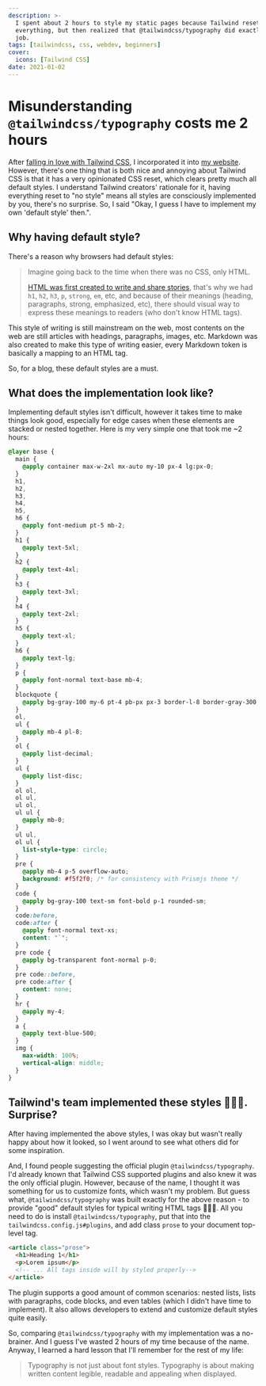 ```yaml
---
description: >-
  I spent about 2 hours to style my static pages because Tailwind resets
  everything, but then realized that @tailwindcss/typography did exactly the
  job.
tags: [tailwindcss, css, webdev, beginners]
cover:
  icons: [Tailwind CSS]
date: 2021-01-02
---
```


# Misunderstanding `@tailwindcss/typography` costs me 2 hours

After [falling in love with Tailwind CSS][blog about tailwind], I incorporated
it into [my website]. However, there's one thing that is both nice and annoying
about Tailwind CSS is that it has a very opinionated CSS reset, which clears
pretty much all default styles. I understand Tailwind creators' rationale for
it, having everything reset to "no style" means all styles are consciously
implemented by you, there's no surprise. So, I said "Okay, I guess I have to
implement my own 'default style' then.".

## Why having default style?

There's a reason why browsers had default styles:

> Imagine going back to the time when there was no CSS, only HTML.
>
> [HTML was first created to write and share stories][my first blog], that's why
> we had `h1`, `h2`, `h3`, `p`, `strong`, `em`, etc, and because of their
> meanings (heading, paragraphs, strong, emphasized, etc), there should visual
> way to express these meanings to readers (who don't know HTML tags).

This style of writing is still mainstream on the web, most contents on the web
are still articles with headings, paragraphs, images, etc. Markdown was also
created to make this type of writing easier, every Markdown token is basically a
mapping to an HTML tag.

So, for a blog, these default styles are a must.

## What does the implementation look like?

Implementing default styles isn't difficult, however it takes time to make
things look good, especially for edge cases when these elements are stacked or
nested together. Here is my very simple one that took me ~2 hours:

```css
@layer base {
  main {
    @apply container max-w-2xl mx-auto my-10 px-4 lg:px-0;
  }
  h1,
  h2,
  h3,
  h4,
  h5,
  h6 {
    @apply font-medium pt-5 mb-2;
  }
  h1 {
    @apply text-5xl;
  }
  h2 {
    @apply text-4xl;
  }
  h3 {
    @apply text-3xl;
  }
  h4 {
    @apply text-2xl;
  }
  h5 {
    @apply text-xl;
  }
  h6 {
    @apply text-lg;
  }
  p {
    @apply font-normal text-base mb-4;
  }
  blockquote {
    @apply bg-gray-100 my-6 pt-4 pb-px px-3 border-l-8 border-gray-300;
  }
  ol,
  ul {
    @apply mb-4 pl-8;
  }
  ol {
    @apply list-decimal;
  }
  ul {
    @apply list-disc;
  }
  ol ol,
  ol ul,
  ul ol,
  ul ul {
    @apply mb-0;
  }
  ul ul,
  ol ul {
    list-style-type: circle;
  }
  pre {
    @apply mb-4 p-5 overflow-auto;
    background: #f5f2f0; /* for consistency with Prismjs theme */
  }
  code {
    @apply bg-gray-100 text-sm font-bold p-1 rounded-sm;
  }
  code:before,
  code:after {
    @apply font-normal text-xs;
    content: "`";
  }
  pre code {
    @apply bg-transparent font-normal p-0;
  }
  pre code::before,
  pre code:after {
    content: none;
  }
  hr {
    @apply my-4;
  }
  a {
    @apply text-blue-500;
  }
  img {
    max-width: 100%;
    vertical-align: middle;
  }
}
```

## Tailwind's team implemented these styles 🤦🏻‍♂️. Surprise?

After having implemented the above styles, I was okay but wasn't really happy
about how it looked, so I went around to see what others did for some
inspiration.

And, I found people suggesting the official plugin `@tailwindcss/typography`.
I'd already known that Tailwind CSS supported plugins and also knew it was the
only official plugin. However, because of the name, I thought it was something
for us to customize fonts, which wasn't my problem. But guess what,
`@tailwindcss/typography` was built exactly for the above reason - to provide
"good" default styles for typical writing HTML tags 🤦🏻‍♂️. All you need to do is
install `@tailwindcss/typography`, put that into the
`tailwindcss.config.js#plugins`, and add class `prose` to your document
top-level tag.

```html
<article class="prose">
  <h1>Heading 1</h1>
  <p>Lorem ipsum</p>
  <!-- ... All tags inside will by styled properly-->
</article>
```

The plugin supports a good amount of common scenarios: nested lists, lists with
paragraphs, code blocks, and even tables (which I didn't have time to
implement). It also allows developers to extend and customize default styles
quite easily.

So, comparing `@tailwindcss/typography` with my implementation was a no-brainer.
And I guess I've wasted 2 hours of my time because of the name. Anyway, I
learned a hard lesson that I'll remember for the rest of my life:

> Typography is not just about font styles. Typography is about making written
> content legible, readable and appealing when displayed.

<!-- Links -->

[my website]: /
[blog about tailwind]: /blog/i-change-my-mind-abt-tailwind-css
[my first blog]: /blog/hello-world-start-blog-in-html
